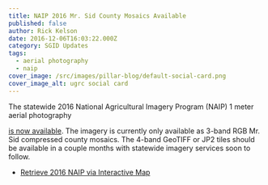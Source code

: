 ```yaml
---
title: NAIP 2016 Mr. Sid County Mosaics Available
published: false
author: Rick Kelson
date: 2016-12-06T16:03:22.000Z
category: SGID Updates
tags:
  - aerial photography
  - naip
cover_image: /src/images/pillar-blog/default-social-card.png
cover_image_alt: ugrc social card
---
```



The statewide 2016 National Agricultural Imagery Program (NAIP) 1 meter aerial photography

<a href="/products/sgid/aerial-photography/naip/">is now available</a>. The imagery is currently only available as
3-band RGB Mr. Sid compressed county mosaics. The 4-band GeoTIFF or JP2 tiles should be available in a couple months
with statewide imagery services soon to follow.

<ul class="dotless">
  <li>
    <a href="https://raster.utah.gov/?cat=NAIP%202016%20(1m)">Retrieve 2016 NAIP via Interactive Map</a>
  </li>
</ul>

<Contacts subject={frontmatter.title} contactKey="imagery" />
